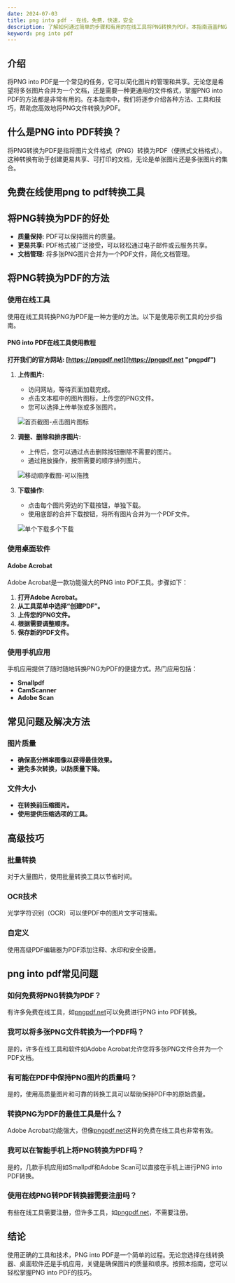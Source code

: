 ```yaml
---
date: 2024-07-03
title: png into pdf - 在线，免费，快速，安全
description: 了解如何通过简单的步骤和有用的在线工具将PNG转换为PDF。本指南涵盖PNG into PDF的所有必要信息。
keyword: png into pdf
---
```


## 介绍

将PNG into PDF是一个常见的任务，它可以简化图片的管理和共享。无论您是希望将多张图片合并为一个文档，还是需要一种更通用的文件格式，掌握PNG into PDF的方法都是非常有用的。在本指南中，我们将逐步介绍各种方法、工具和技巧，帮助您高效地将PNG文件转换为PDF。

## 什么是PNG into PDF转换？

将PNG转换为PDF是指将图片文件格式（PNG）转换为PDF（便携式文档格式）。这种转换有助于创建更易共享、可打印的文档，无论是单张图片还是多张图片的集合。


## 免费在线使用png to pdf转换工具
<PngToPdf />


## 将PNG转换为PDF的好处

- **质量保持:** PDF可以保持图片的质量。
- **更易共享:** PDF格式被广泛接受，可以轻松通过电子邮件或云服务共享。
- **文档管理:** 将多张PNG图片合并为一个PDF文件，简化文档管理。

## 将PNG转换为PDF的方法

### 使用在线工具

使用在线工具转换PNG为PDF是一种方便的方法。以下是使用示例工具的分步指南。

#### PNG into PDF在线工具使用教程

**打开我们的官方网站: [https://pngpdf.net](https://pngpdf.net "pngpdf")**

1. **上传图片:**
    - 访问网站，等待页面加载完成。
    - 点击文本框中的图片图标，上传您的PNG文件。
    - 您可以选择上传单张或多张图片。

    ![首页截图-点击图片图标](https://cdn-images.pngpdf.net/step1.png "首页截图-点击图片图标")

2. **调整、删除和排序图片:**
    - 上传后，您可以通过点击删除按钮删除不需要的图片。
    - 通过拖放操作，按照需要的顺序排列图片。

    ![移动顺序截图-可以拖拽](https://cdn-images.pngpdf.net/step2.png "移动顺序截图-可以拖拽")

3. **下载操作:**
    - 点击每个图片旁边的下载按钮，单独下载。
    - 使用底部的合并下载按钮，将所有图片合并为一个PDF文件。

    ![单个下载多个下载](https://cdn-images.pngpdf.net/step3.png "单个下载多个下载")

### 使用桌面软件

#### Adobe Acrobat

Adobe Acrobat是一款功能强大的PNG into PDF工具。步骤如下：

1. **打开Adobe Acrobat。**
2. **从工具菜单中选择“创建PDF”。**
3. **上传您的PNG文件。**
4. **根据需要调整顺序。**
5. **保存新的PDF文件。**

### 使用手机应用

手机应用提供了随时随地转换PNG为PDF的便捷方式。热门应用包括：

- **Smallpdf**
- **CamScanner**
- **Adobe Scan**

## 常见问题及解决方法

### 图片质量

- **确保高分辨率图像以获得最佳效果。**
- **避免多次转换，以防质量下降。**

### 文件大小

- **在转换前压缩图片。**
- **使用提供压缩选项的工具。**

## 高级技巧

### 批量转换

对于大量图片，使用批量转换工具以节省时间。

### OCR技术

光学字符识别（OCR）可以使PDF中的图片文字可搜索。

### 自定义

使用高级PDF编辑器为PDF添加注释、水印和安全设置。

## png into pdf常见问题

### 如何免费将PNG转换为PDF？
有许多免费在线工具，如[pngpdf.net](https://pngpdf.net)可以免费进行PNG into PDF转换。

### 我可以将多张PNG文件转换为一个PDF吗？
是的，许多在线工具和软件如Adobe Acrobat允许您将多张PNG文件合并为一个PDF文档。

### 有可能在PDF中保持PNG图片的质量吗？
是的，使用高质量图片和可靠的转换工具可以帮助保持PDF中的原始质量。

### 转换PNG为PDF的最佳工具是什么？
Adobe Acrobat功能强大，但像[pngpdf.net](https://pngpdf.net)这样的免费在线工具也非常有效。

### 我可以在智能手机上将PNG转换为PDF吗？
是的，几款手机应用如Smallpdf和Adobe Scan可以直接在手机上进行PNG into PDF转换。

### 使用在线PNG转PDF转换器需要注册吗？
有些在线工具需要注册，但许多工具，如[pngpdf.net](https://pngpdf.net)，不需要注册。

## 结论

使用正确的工具和技术，PNG into PDF是一个简单的过程。无论您选择在线转换器、桌面软件还是手机应用，关键是确保图片的质量和顺序。按照本指南，您可以轻松掌握PNG into PDF的技巧。
